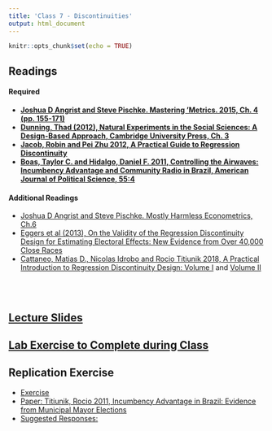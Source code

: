 ```yaml
---
title: 'Class 7 - Discontinuities'
output: html_document
---
```


```r
knitr::opts_chunk$set(echo = TRUE)
```

## Readings
#### Required
- **[Joshua D Angrist and Steve Pischke. Mastering 'Metrics. 2015, Ch. 4 (pp. 155-171)](Classes/Class_7/Readings/Angrist and Pischke Ch. 4.pdf)**
- **[Dunning, Thad (2012), Natural Experiments in the Social Sciences: A Design-Based Approach, Cambridge University Press, Ch. 3](Classes/Class_7/Readings/Dunning_Ch3.pdf)**
- **[Jacob, Robin and Pei Zhu 2012, A Practical Guide to Regression Discontinuity](Classes/Class_7/Readings/RDD Practical Guide.pdf)**
- **[Boas, Taylor C. and Hidalgo, Daniel F. 2011, Controlling the Airwaves: Incumbency Advantage and Community Radio in Brazil, American Journal of Political Science, 55:4](Classes/Class_7/Readings/Boas and Hidalgo 2011.pdf)**

#### Additional Readings
- [Joshua D Angrist and Steve Pischke. Mostly Harmless Econometrics, Ch.6 ](Classes/Class_7/Readings/Angrist_Pischke_Ch6.pdf)
- [Eggers et al (2013), On the Validity of the Regression Discontinuity Design for Estimating Electoral Effects: New Evidence from Over 40,000 Close Races](Classes/Class_7/Readings/Eggers et al on RDD elections.pdf)
- [Cattaneo, Matias D., Nicolas Idrobo and Rocio Titiunik 2018, A Practical Introduction to Regression Discontinuity Design: Volume I](Classes/Class_7/Readings/Cattaneo et al Practical Guide to RDD VOl I.pdf) and [Volume II](Classes/Class_7/Readings/Cattaneo et al Practical Guide to RDD VOl II.pdf)

<br> </br>

## [Lecture Slides](Classes/Class_7/Slides_RDD_v1.pdf)

## [Lab Exercise to Complete during Class](Classes/Class_7/Lab Exercise/Exercise_RD_v5.pdf)

## Replication Exercise
- [Exercise](Classes/Class_7/Replication/Replication_Discontinuities_v2.pdf)
- [Paper: Titiunik, Rocio 2011, Incumbency Advantage in Brazil: Evidence from Municipal Mayor Elections](Classes/Class_7/Replication/Titiunik_2011.pdf)
- [Suggested Responses:](Classes/Class_7/Replication/Replication_Discontinuities_v2_Suggested_Responses.pdf)




